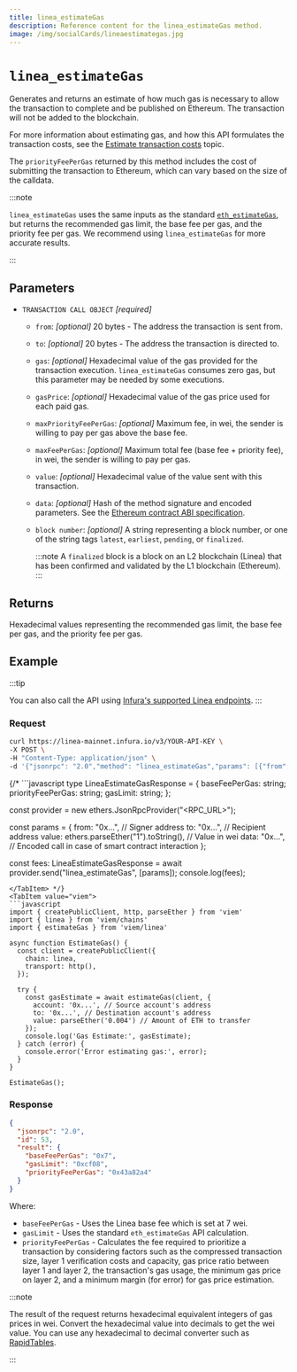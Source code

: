 ```yaml
---
title: linea_estimateGas
description: Reference content for the linea_estimateGas method.
image: /img/socialCards/lineaestimategas.jpg
---
```



# `linea_estimateGas`

Generates and returns an estimate of how much gas is necessary to allow the transaction to complete and be published on Ethereum. The transaction will not be added to the blockchain.

For more information about estimating gas, and how this API formulates the transaction costs, see the [Estimate transaction costs](../../guides/gas-fees.mdx) topic.

The `priorityFeePerGas` returned by this method includes the cost of submitting the transaction to Ethereum, which can vary based on the size of the calldata.

:::note

`linea_estimateGas` uses the same inputs as the standard [`eth_estimateGas`](https://docs.infura.io/api/networks/linea/json-rpc-methods/eth_estimategas), but returns the recommended gas limit, the base fee per gas, and the priority fee per gas. We recommend using `linea_estimateGas` for more accurate results.

:::

## Parameters

- `TRANSACTION CALL OBJECT` _\[required]_

  - `from`: _\[optional]_ 20 bytes - The address the transaction is sent from.
  - `to`: _\[optional]_ 20 bytes - The address the transaction is directed to.
  - `gas`: _\[optional]_ Hexadecimal value of the gas provided for the transaction execution. `linea_estimateGas` consumes zero gas, but this parameter may be needed by some executions.
  - `gasPrice`: _\[optional]_ Hexadecimal value of the gas price used for each paid gas.
  - `maxPriorityFeePerGas`: _\[optional]_ Maximum fee, in wei, the sender is willing to pay per gas above the base fee.
  - `maxFeePerGas`: _\[optional]_ Maximum total fee (base fee + priority fee), in wei, the sender is willing to pay per gas.
  - `value`: _\[optional]_ Hexadecimal value of the value sent with this transaction.
  - `data`: _\[optional]_ Hash of the method signature and encoded parameters. See the [Ethereum contract ABI specification](https://docs.soliditylang.org/en/latest/abi-spec.html).
  - `block number`: _\[optional]_ A string representing a block number, or one of the string tags `latest`, `earliest`, `pending`, or `finalized`.

    :::note A `finalized` block is a block on an L2 blockchain (Linea) that has been confirmed and validated by the L1 blockchain (Ethereum). :::

## Returns

Hexadecimal values representing the recommended gas limit, the base fee per gas, and the priority fee per gas.

## Example

:::tip

You can also call the API using [Infura's supported Linea endpoints](https://docs.infura.io/api/networks/linea/choose-a-network). :::

### Request

<Tabs>
  <TabItem value="cURL">

```bash
curl https://linea-mainnet.infura.io/v3/YOUR-API-KEY \
-X POST \
-H "Content-Type: application/json" \
-d '{"jsonrpc": "2.0","method": "linea_estimateGas","params": [{"from": "0x971e727e956690b9957be6d51Ec16E73AcAC83A7","gas":"0x21000"}],"id": 53}'
```

  </TabItem>
  {/* <TabItem value="ethers.js">
  ```javascript
  type LineaEstimateGasResponse = {
    baseFeePerGas: string;
    priorityFeePerGas: string;
    gasLimit: string;
  };

const provider = new ethers.JsonRpcProvider("<RPC_URL>");

const params = { from: "0x...", // Signer address to: "0x...", // Recipient address value: ethers.parseEther("1").toString(), // Value in wei data: "0x...", // Encoded call in case of smart contract interaction };

const fees: LineaEstimateGasResponse = await provider.send("linea_estimateGas", [params]); console.log(fees);

````
</TabItem> */}
<TabItem value="viem">
```javascript
import { createPublicClient, http, parseEther } from 'viem'
import { linea } from 'viem/chains'
import { estimateGas } from 'viem/linea'

async function EstimateGas() {
  const client = createPublicClient({
    chain: linea,
    transport: http(),
  });

  try {
    const gasEstimate = await estimateGas(client, {
      account: '0x...', // Source account's address
      to: '0x...', // Destination account's address
      value: parseEther('0.004') // Amount of ETH to transfer
    });
    console.log('Gas Estimate:', gasEstimate);
  } catch (error) {
    console.error('Error estimating gas:', error);
  }
}

EstimateGas();
````

  </TabItem>
</Tabs>

### Response

```JSON
{
  "jsonrpc": "2.0",
  "id": 53,
  "result": {
    "baseFeePerGas": "0x7",
    "gasLimit": "0xcf08",
    "priorityFeePerGas": "0x43a82a4"
  }
}
```

Where:

- `baseFeePerGas` - Uses the Linea base fee which is set at 7 wei.
- `gasLimit` - Uses the standard `eth_estimateGas` API calculation.
- `priorityFeePerGas` - Calculates the fee required to prioritize a transaction by considering factors such as the compressed transaction size, layer 1 verification costs and capacity, gas price ratio between layer 1 and layer 2, the transaction's gas usage, the minimum gas price on layer 2, and a minimum margin (for error) for gas price estimation.

:::note

The result of the request returns hexadecimal equivalent integers of gas prices in wei. Convert the hexadecimal value into decimals to get the wei value. You can use any hexadecimal to decimal converter such as [RapidTables](https://www.rapidtables.com/convert/number/hex-to-decimal.html).

:::

